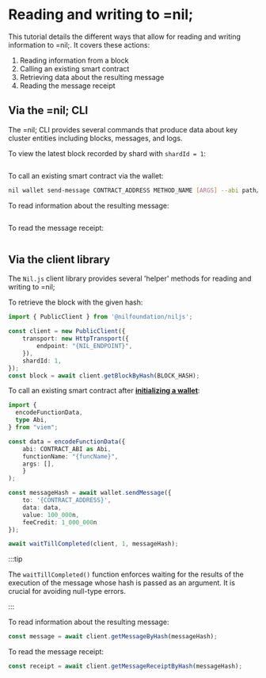 # Reading and writing to =nil;

This tutorial details the different ways that allow for reading and writing information to =nil;. It covers these actions:

1. Reading information from a block
2. Calling an existing smart contract
3. Retrieving data about the resulting message
4. Reading the message receipt

## Via the =nil; CLI

The =nil; CLI provides several commands that produce data about key cluster entities including blocks, messages, and logs. 

To view the latest block recorded by shard with `shardId = 1`:

```bash file=../../../tests/reading-and-writing.test.mjs start=startLatestBlock end=endLatestBlock
```

To call an existing smart contract via the wallet:

```bash
nil wallet send-message CONTRACT_ADDRESS METHOD_NAME [ARGS] --abi path/to/contract.abi
```

To read information about the resulting message:

```bash file=../../../tests/reading-and-writing.test.mjs start=startMessageRead end=endMessageRead
```

To read the message receipt:

```bash file=../../../tests/reading-and-writing.test.mjs start=startReceiptRead end=endReceiptRead
```

## Via the client library

The `Nil.js` client library provides several 'helper' methods for reading and writing to =nil;

To retrieve the block with the given hash:

```typescript showLineNumbers
import { PublicClient } from '@nilfoundation/niljs';

const client = new PublicClient({
    transport: new HttpTransport({
        endpoint: "{NIL_ENDPOINT}",
    }),
    shardId: 1,
});
const block = await client.getBlockByHash(BLOCK_HASH);
```

To call an existing smart contract after [**initializing a wallet**](./creating-a-wallet#via-the-client-library):

```typescript showLineNumbers
import {
  encodeFunctionData,
  type Abi,
} from "viem";

const data = encodeFunctionData({
    abi: CONTRACT_ABI as Abi,
    functionName: "{funcName}",
    args: [],
    }
);

const messageHash = await wallet.sendMessage({
    to: '{CONTRACT_ADDRESS}',
    data: data,
    value: 100_000n,
    feeCredit: 1_000_000n
});

await waitTillCompleted(client, 1, messageHash);
```

:::tip

The `waitTillCompleted()` function enforces waiting for the results of the execution of the message whose hash is passed as an argument. It is crucial for avoiding null-type errors.

:::

To read information about the resulting message:

```typescript
const message = await client.getMessageByHash(messageHash);
```

To read the message receipt:


```typescript
const receipt = await client.getMessageReceiptByHash(messageHash);
```
